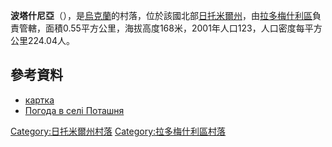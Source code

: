 {{coord|50|22|35|N|29|18|6|E|scale:30000|display=title}}

'''波塔什尼亞'''（{{lang-uk|Поташня}}），是[[烏克蘭|烏克蘭]]的村落，位於該國北部[[日托米爾州|日托米爾州]]，由[[拉多梅什利區|拉多梅什利區]]負責管轄，面積0.55平方公里，海拔高度168米，2001年人口123，人口密度每平方公里224.04人。

==參考資料== 
* [http://gska2.rada.gov.ua/pls/z7502/A005?rdat1=10.03.2009&rf7571=10533 картка]{{dead link|date=2018年3月 |bot=InternetArchiveBot |fix-attempted=yes }}
* [http://weather.in.ua/ua/zhitomirskaja/21396 Погода в селі Поташня] {{Wayback|url=http://weather.in.ua/ua/zhitomirskaja/21396 |date=20160305211832 }}

{{DEFAULTSORT:Поташня}}
[[Category:日托米爾州村落|Category:日托米爾州村落]]
[[Category:拉多梅什利區村落|Category:拉多梅什利區村落]]


{{Zhytomyr-geo-stub}}
